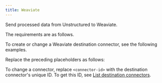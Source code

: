 ```yaml
---
title: Weaviate
---
```


Send processed data from Unstructured to Weaviate.

The requirements are as follows.


<WeaviatePrerequisites />

To create or change a Weaviate destination connector, see the following examples.


<CodeGroup>
    <WeaviateAPIRESTCreate />
    <WeaviateAPIRESTChange />
</CodeGroup>

Replace the preceding placeholders as follows:


<WeaviateAPIPlaceholders />

To change a connector, replace `<connector-id>` with the destination connector's unique ID. 
To get this ID, see [List destination connectors](/platform/api/overview#list-destination-connectors).